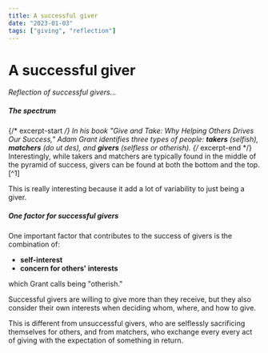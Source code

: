 ```yaml
---
title: A successful giver
date: "2023-01-03"
tags: ["giving", "reflection"]
---
```


# A successful giver

_Reflection of successful givers..._

##### The spectrum
{/* excerpt-start */}
In his book "Give and Take: Why Helping Others Drives Our Success," Adam Grant identifies three types of people: **takers** (selfish), **matchers** (do ut des), and **givers** (selfless or otherish).
{/* excerpt-end */}
Interestingly, while takers and matchers are typically found in the middle of the pyramid of success, givers can be found at both the bottom and the top.[^1]

This is really interesting because it add a lot of variability to just being a giver.

##### One factor for successful givers

One important factor that contributes to the success of givers is the combination of:

- **self-interest**
- **concern for others' interests**

which Grant calls being "otherish."

Successful givers are willing to give more than they receive, but they also consider their own interests when deciding whom, where, and how to give.

This is different from unsuccessful givers, who are selflessly sacrificing themselves for others, and from matchers, who exchange every every act of giving with the expectation of something in return.
